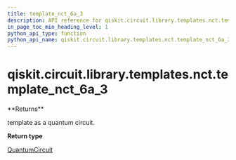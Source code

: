 ```yaml
---
title: template_nct_6a_3
description: API reference for qiskit.circuit.library.templates.nct.template_nct_6a_3
in_page_toc_min_heading_level: 1
python_api_type: function
python_api_name: qiskit.circuit.library.templates.nct.template_nct_6a_3
---
```


<span id="qiskit-circuit-library-templates-nct-template-nct-6a-3" />

# qiskit.circuit.library.templates.nct.template\_nct\_6a\_3

<Function id="qiskit.circuit.library.templates.nct.template_nct_6a_3" isDedicatedPage={true} github="https://github.com/qiskit/qiskit/tree/stable/0.24/qiskit/circuit/library/templates/nct/template_nct_6a_3.py" signature="template_nct_6a_3()">
  **Returns**

  template as a quantum circuit.

  **Return type**

  [QuantumCircuit](qiskit.circuit.QuantumCircuit "qiskit.circuit.QuantumCircuit")
</Function>

